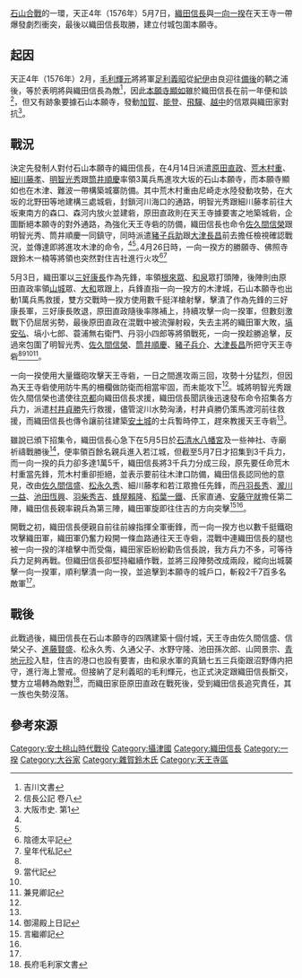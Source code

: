 {{Infobox Military Conflict
|conflict=天王寺之戰
|date=[[天正_(日本)|天正]]四年（1576年）5月
|place=[[攝津國|攝津國]]天王寺一帶（今[[大阪府|大阪府]]大阪市）
|result=織田軍勝利
|combatant1=織田軍[[Image:Oda_emblem.svg|15px]]
|combatant2=一向一揆
|commander1=[[織田信長|織田信長]]
|commander2=[[鈴木孫一|鈴木孫一]]<ref>年代記抄節</ref>
|strength1=3萬（織田軍攻城部隊）<ref name="#1">續本朝通鑑 二百五</ref><BR>3千（織田信長援軍）<ref name="#1"/>
|strength2=1萬5千<ref name="#2">信長公記 卷九</ref>
|casualties1=不明，[[原田直政|原田直政]]等數名將領陣亡
|casualties2=陣亡2700人，石山本願寺遭包圍
}}
[[石山合戰|石山合戰]]的一環，天正4年（1576年）5月7日，[[織田信長|織田信長]]與[[一向一揆|一向一揆]]在天王寺一帶爆發劇烈衝突，最後以織田信長取勝，建立付城包圍本願寺。
==起因==
天正4年（1576年）2月，[[毛利輝元|毛利輝元]]將將軍[[足利義昭|足利義昭]]從[[紀伊國|紀伊]]由良迎往[[備後國|備後]]的鞆之浦後，等於表明將與織田信長為敵<ref>吉川文書</ref>，因此[[本願寺顯如|本願寺顯如]]雖於織田信長在前一年便和談<ref>信長公記 卷八</ref>，但又有跡象要據石山本願寺，發動[[加賀國|加賀]]、[[能登國|能登]]、[[飛驒國|飛驒]]、[[越中國|越中]]的信眾與織田家對抗<ref>大阪市史. 第1</ref>。

==戰況==
決定先發制人對付石山本願寺的織田信長，在4月14日派遣[[原田直政|原田直政]]、[[荒木村重|荒木村重]]、[[細川藤孝|細川藤孝]]、[[明智光秀|明智光秀]]跟[[筒井順慶|筒井順慶]]率領3萬兵馬進攻大坂的石山本願寺，而本願寺顯如也在木津、難波一帶構築城寨防備。其中荒木村重由尼崎走水陸發動攻勢，在大坂的北野田等地建構三處城砦，封鎖河川海口的通路，明智光秀跟細川藤孝前往大坂東南方的森口、森河内放火並建砦，原田直政則在天王寺據要害之地築城砦，企圖斷絕本願寺的對外通路，為強化天王寺砦的防備，織田信長也命令[[佐久間信榮|佐久間信榮]]跟明智光秀、筒井順慶一同鎮守，同時派遣[[豬子兵助|豬子兵助]]跟[[大津長昌|大津長昌]]前去擔任檢視確認戰況，並傳達即將進攻木津的命令，<ref name="#1"/><ref name="#2"/>｡4月26日時，一向一揆方的勝願寺、佛照寺跟鈴木一楠等將領也突然對住吉社進行火攻<ref>陰德太平記</ref><ref>皇年代私記</ref>

5月3日，織田軍以[[三好康長|三好康長]]作為先鋒，率領[[根來眾|根來眾]]、[[和泉國|和泉]]眾打頭陣，後陣則由原田直政率領[[山城國|山城]]眾、[[大和國|大和]]眾跟上，兵鋒直指一向一揆方的木津城，石山本願寺也出動1萬兵馬救援，雙方交戰時一揆方使用數千挺洋槍射擊，擊潰了作為先鋒的三好康長軍，三好康長敗退，原田直政隨後率隊補上，持續攻擊一向一揆軍，但數刻激戰下仍屈居劣勢，最後原田直政在混戰中被流彈射殺，失去主將的織田軍大敗，[[塙安弘|塙安弘]]、塙小七郎、蓑浦無右衛門、丹羽小四郎等將領戰死，一向一揆趁勝追擊，反過來包圍了明智光秀、[[佐久間信榮|佐久間信榮]]、[[筒井順慶|筒井順慶]]、[[豬子兵介|豬子兵介]]、[[大津長昌|大津長昌]]所把守天王寺砦<ref name="#2"/><ref name="#3">當代記</ref><ref name="#1"/><ref>兼見卿記</ref>。

一向一揆使用大量鐵砲攻擊天王寺砦，一日之間進攻兩三回，攻勢十分猛烈，但因為天王寺砦使用防牛馬的柵欄做防衛而相當牢固，而未能攻下<ref name="#3"/>。城將明智光秀跟佐久間信榮也遣使往[[京都市|京都]]向織田信長求援，織田信長聞訊後迅速發布命令招集各方兵力，派遣[[村井貞勝|村井貞勝]]先行救援，儘管淀川水勢洶湧，村井貞勝仍策馬渡河前往救援，而織田信長也傳令讓前往建築[[安土城|安土城]]的士兵暫時停工，趕來教援天王寺砦<ref name="#1"/>。

雖說已頒下招集令，織田信長心急下在5月5日於[[石清水八幡宮|石清水八幡宮]]及一些神社、寺廟祈禱戰勝後<ref>御湯殿上日記</ref>，便率領百餘名親兵進入若江城，但截至5月7日才招集到3千兵力，而一向一揆的兵力卻多達1萬5千，織田信長將3千兵力分成三段，原先要任命荒木村重當先鋒，荒木村重卻拒絕，並表示要前往木津口防備，織田信長認同他的意見，改由[[佐久間信盛|佐久間信盛]]、[[松永久秀|松永久秀]]、細川藤孝和若江眾擔任先鋒，而[[丹羽長秀|丹羽長秀]]、[[瀧川一益|瀧川一益]]、[[池田恆興|池田恆興]]、[[羽柴秀吉|羽柴秀吉]]、[[蜂屋賴隆|蜂屋賴隆]]、[[稻葉一鐵|稻葉一鐵]]、氏家直通、[[安藤守就|安藤守就]]擔任第二陣，織田信長親率親兵為第三陣，織田軍旋即往住吉的方向突擊<ref>言繼卿記</ref><ref name="#2"/>。

開戰之初，織田信長便親自前往前線指揮全軍衝鋒，而一向一揆方也以數千挺鐵砲攻擊織田軍，織田軍仍奮力殺開一條血路通往天王寺砦，混戰中連織田信長的腿也被一向一揆的洋槍擊中而受傷，織田家臣紛紛勸告信長說，我方兵力不多，可等待兵力足夠再戰。但織田信長卻堅持繼續作戰，並將三段陣勢改成兩段，縱向出城襲擊一向一揆軍，順利擊潰一向一揆，並追擊到本願寺的城戶口，斬殺2千7百多名敵軍<ref name="#2"/>。

==戰後==
此戰過後，織田信長在石山本願寺的四隅建築十個付城，天王寺由佐久間信盛、信榮父子、[[進藤賢盛|進藤賢盛]]、松永久秀、久通父子、水野守隆、池田孫次郎、山岡景宗、[[青地元珍|青地元珍]]入駐，住吉的港口也設有要害，由和泉水軍的真鍋七五三兵衛跟沼野傳内把守，進行海上警戒。但接納了足利義昭的毛利輝元，也正式決定跟織田信長斷交，雙方立場轉為敵對<ref>長府毛利家文書</ref>，而織田家臣原田直政在戰死後，受到織田信長追究責任，其一族也失勢沒落。

== 參考來源 ==
{{Reflist}}
[[Category:安土桃山時代戰役|Category:安土桃山時代戰役]]
[[Category:攝津國|Category:攝津國]]
[[Category:織田信長|Category:織田信長]]
[[Category:一揆|Category:一揆]]
[[Category:大谷家|Category:大谷家]]
[[Category:雜賀鈴木氏|Category:雜賀鈴木氏]]
[[Category:天王寺區|Category:天王寺區]]